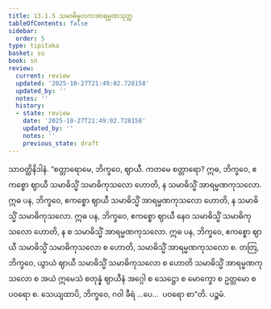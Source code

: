 ```yaml
---
title: 13.1.5 သမာဓိမူလကအာရမ္မဏသုတ္တ
tableOfContents: false
sidebar:
  order: 5
type: tipitaka
basket: su
book: sn
review:
  current: review
  updated: '2025-10-27T21:49:02.728158'
  updated_by: ''
  notes: ''
  history:
  - state: review
    date: '2025-10-27T21:49:02.728158'
    updated_by: ''
    notes: ''
    previous_state: draft
---
```



<ReviewStatus review={frontmatter.review} showDetails={true} />

<HypothesisAnnotation frontmatter={frontmatter} />

<DynamicBreadcrumb />

<Division number="666" book="sn" e="ch" v="18" p="382">

<Paragraph number="1288" book="sn">
သာဝတ္ထိနိဒါနံ. “စတ္တာရောမေ, ဘိက္ခဝေ, ဈာယီ. ကတမေ စတ္တာရော? ဣဓ, ဘိက္ခဝေ, ဧကစ္စော ဈာယီ သမာဓိသ္မိံ သမာဓိကုသလော ဟောတိ, န သမာဓိသ္မိံ အာရမ္မဏကုသလော. ဣဓ ပန, ဘိက္ခဝေ, ဧကစ္စော ဈာယီ သမာဓိသ္မိံ အာရမ္မဏကုသလော ဟောတိ, န သမာဓိသ္မိံ သမာဓိကုသလော. ဣဓ ပန, ဘိက္ခဝေ, ဧကစ္စော ဈာယီ နေဝ သမာဓိသ္မိံ သမာဓိကုသလော ဟောတိ, န စ သမာဓိသ္မိံ အာရမ္မဏကုသလော. ဣဓ ပန, ဘိက္ခဝေ, ဧကစ္စော ဈာယီ သမာဓိသ္မိံ သမာဓိကုသလော စ ဟောတိ, သမာဓိသ္မိံ အာရမ္မဏကုသလော စ. တတြ, ဘိက္ခဝေ, ယွာယံ ဈာယီ သမာဓိသ္မိံ သမာဓိကုသလော စ ဟောတိ သမာဓိသ္မိံ အာရမ္မဏကုသလော စ အယံ ဣမေသံ စတုန္နံ ဈာယီနံ အဂ္ဂေါ စ သေဋ္ဌော စ မောက္ခော စ ဥတ္တမော စ ပဝရော စ. သေယျထာပိ, ဘိက္ခဝေ, ဂဝါ ခီရံ …ပေ…  ပဝရော စာ”တိ.

</Paragraph>
</Division>

<Paragraph number="1289" type="center" book="sn">
ပဉ္စမံ.
</Paragraph>